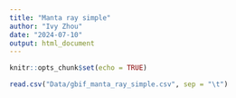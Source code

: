 ```yaml
---
title: "Manta ray simple"
author: "Ivy Zhou"
date: "2024-07-10"
output: html_document
---
```


```r
knitr::opts_chunk$set(echo = TRUE)
```

```r
read.csv("Data/gbif_manta_ray_simple.csv", sep = "\t")
```

